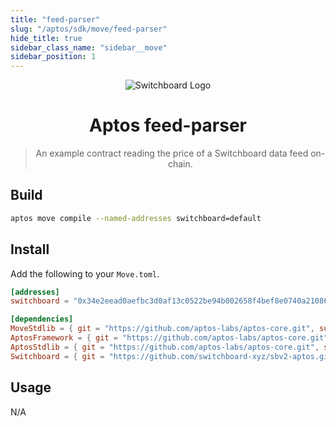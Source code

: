 ```yaml
---
title: "feed-parser"
slug: "/aptos/sdk/move/feed-parser"
hide_title: true
sidebar_class_name: "sidebar__move"
sidebar_position: 1
---
```


<div align="center">

![Switchboard Logo](https://github.com/switchboard-xyz/sbv2-core/raw/main/website/static/img/icons/switchboard/avatar.png)

# Aptos feed-parser

> An example contract reading the price of a Switchboard data feed on-chain.

</div>

## Build

```bash
aptos move compile --named-addresses switchboard=default
```

## Install

Add the following to your `Move.toml`.

```toml
[addresses]
switchboard = "0x34e2eead0aefbc3d0af13c0522be94b002658f4bef8e0740a21086d22236ad77"

[dependencies]
MoveStdlib = { git = "https://github.com/aptos-labs/aptos-core.git", subdir = "aptos-move/framework/move-stdlib/", rev = "devnet" }
AptosFramework = { git = "https://github.com/aptos-labs/aptos-core.git", subdir = "aptos-move/framework/aptos-framework/", rev = "devnet" }
AptosStdlib = { git = "https://github.com/aptos-labs/aptos-core.git", subdir = "aptos-move/framework/aptos-stdlib/", rev = "devnet" }
Switchboard = { git = "https://github.com/switchboard-xyz/sbv2-aptos.git", subdir = "move/switchboard/", rev = "main" }
```

## Usage

N/A
